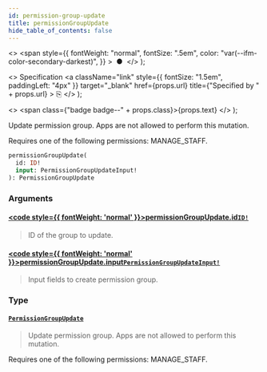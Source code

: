 ```yaml
---
id: permission-group-update
title: permissionGroupUpdate
hide_table_of_contents: false
---
```


  <>
    <span
      style={{
        fontWeight: "normal",
        fontSize: ".5em",
        color: "var(--ifm-color-secondary-darkest)",
      }}
    >
      &nbsp;●&nbsp;
    </span>
  </>
);

  <>
    Specification
    <a
      className="link"
      style={{ fontSize: "1.5em", paddingLeft: "4px" }}
      target="\_blank"
      href={props.url}
      title={"Specified by " + props.url}
    >
      ⎘
    </a>
  </>
);

  <>
    <span class={"badge badge--" + props.class}>{props.text}</span>
  </>
);

Update permission group. Apps are not allowed to perform this mutation.

Requires one of the following permissions: MANAGE_STAFF.

```graphql
permissionGroupUpdate(
  id: ID!
  input: PermissionGroupUpdateInput!
): PermissionGroupUpdate
```

### Arguments

#### [<code style={{ fontWeight: 'normal' }}>permissionGroupUpdate.<b>id</b></code>](#)<Bullet />[`ID!`](../../api-reference/scalars/id) <Badge class="secondary" text="non-null"/> <Badge class="secondary" text="scalar"/>

> ID of the group to update.

#### [<code style={{ fontWeight: 'normal' }}>permissionGroupUpdate.<b>input</b></code>](#)<Bullet />[`PermissionGroupUpdateInput!`](../../api-reference/inputs/permission-group-update-input) <Badge class="secondary" text="non-null"/> <Badge class="secondary" text="input"/>

> Input fields to create permission group.

### Type

#### [`PermissionGroupUpdate`](../../api-reference/objects/permission-group-update) <Badge class="secondary" text="object"/>

> Update permission group. Apps are not allowed to perform this mutation.

Requires one of the following permissions: MANAGE_STAFF.

>
